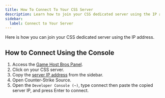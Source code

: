 ```yaml
---
title: How To Connect To Your CSS Server
description: Learn how to join your CSS dedicated server using the IP address.
sidebar:
  label: Connect to Your Server
---
```


Here is how you can join your CSS dedicated server using the IP address.

## How to Connect Using the Console

1. Access the [Game Host Bros Panel](https://panel.gamehostbros.com/).
2. Click on your CSS server.
3. Copy the [server IP address](https://www.youtube.com/watch?v=Ap7DtDF-wYg) from the sidebar.
4. Open Counter-Strike Source.
5. Open the `Developer Console (~)`, type connect then paste the copied server IP, and press Enter to connect.